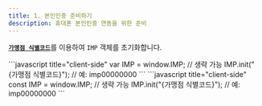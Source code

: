 ```yaml
---
title: 1. 본인인증 준비하기
description: 휴대폰 본인인증 연동을 위한 준비
---
```




[**`가맹점 식별코드`**](../../ready/3.)를 이용하여 `IMP` 객체를 초기화합니다.

<Tabs>
<Tab title="JavaScript">
```javascript title="client-side"
var IMP = window.IMP;      // 생략 가능
IMP.init("{가맹점 식별코드}"); // 예: imp00000000
```

</Tab>

<Tab title="JS ES Next">
```javascript title="client-side"
const IMP = window.IMP;    // 생략 가능
IMP.init("{가맹점 식별코드}"); // 예: imp00000000
```

</Tab>
</Tabs>

